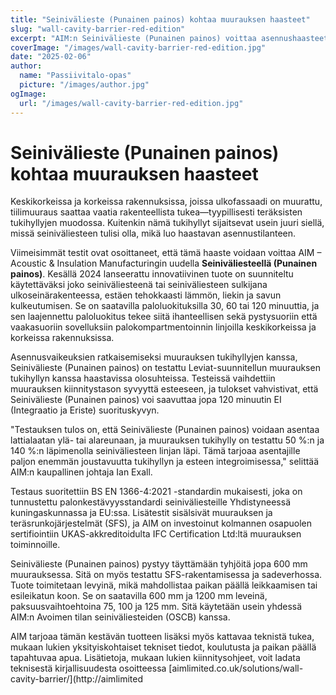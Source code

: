 ```yaml
---
title: "Seinivälieste (Punainen painos) kohtaa muurauksen haasteet"
slug: "wall-cavity-barrier-red-edition"
excerpt: "AIM:n Seinivälieste (Punainen painos) voittaa asennushaasteet integroimalla muurauksen tukihyllyihin samalla kun se varmistaa vahvan palosuojan."
coverImage: "/images/wall-cavity-barrier-red-edition.jpg"
date: "2025-02-06"
author:
  name: "Passiivitalo-opas"
  picture: "/images/author.jpg"
ogImage:
  url: "/images/wall-cavity-barrier-red-edition.jpg"
---
```


# Seinivälieste (Punainen painos) kohtaa muurauksen haasteet

Keskikorkeissa ja korkeissa rakennuksissa, joissa ulkofassaadi on muurattu, tiilimuuraus saattaa vaatia rakenteellista tukea—tyypillisesti teräksisten tukihyllyjen muodossa. Kuitenkin nämä tukihyllyt sijaitsevat usein juuri siellä, missä seiniväliesteen tulisi olla, mikä luo haastavan asennustilanteen.

Viimeisimmät testit ovat osoittaneet, että tämä haaste voidaan voittaa AIM – Acoustic & Insulation Manufacturingin uudella **Seiniväliesteellä (Punainen painos)**. Kesällä 2024 lanseerattu innovatiivinen tuote on suunniteltu käytettäväksi joko seiniväliesteenä tai seiniväliesteen sulkijana ulkoseinärakenteessa, estäen tehokkaasti lämmön, liekin ja savun kulkeutumisen. Se on saatavilla paloluokituksilla 30, 60 tai 120 minuuttia, ja sen laajennettu paloluokitus tekee siitä ihanteellisen sekä pystysuoriin että vaakasuoriin sovelluksiin palokompartmentoinnin linjoilla keskikorkeissa ja korkeissa rakennuksissa.

Asennusvaikeuksien ratkaisemiseksi muurauksen tukihyllyjen kanssa, Seinivälieste (Punainen painos) on testattu Leviat-suunnitellun muurauksen tukihyllyn kanssa haastavissa olosuhteissa. Testeissä vaihdettiin muurauksen kiinnitystason syvyyttä esteeseen, ja tulokset vahvistivat, että Seinivälieste (Punainen painos) voi saavuttaa jopa 120 minuutin EI (Integraatio ja Eriste) suorituskyvyn.

"Testauksen tulos on, että Seinivälieste (Punainen painos) voidaan asentaa lattialaatan ylä- tai alareunaan, ja muurauksen tukihylly on testattu 50 %:n ja 140 %:n läpimenolla seiniväliesteen linjan läpi. Tämä tarjoaa asentajille paljon enemmän joustavuutta tukihyllyn ja esteen integroimisessa," selittää AIM:n kaupallinen johtaja Ian Exall.

Testaus suoritettiin BS EN 1366-4:2021 -standardin mukaisesti, joka on tunnustettu palonkestävyysstandardi seiniväliesteille Yhdistyneessä kuningaskunnassa ja EU:ssa. Lisätestit sisälsivät muurauksen ja teräsrunkojärjestelmät (SFS), ja AIM on investoinut kolmannen osapuolen sertifiointiin UKAS-akkreditoidulta IFC Certification Ltd:ltä muurauksen toiminnoille.

Seinivälieste (Punainen painos) pystyy täyttämään tyhjöitä jopa 600 mm muurauksessa. Sitä on myös testattu SFS-rakentamisessa ja sadeverhossa. Tuote toimitetaan levyinä, mikä mahdollistaa paikan päällä leikkaamisen tai esileikatun koon. Se on saatavilla 600 mm ja 1200 mm leveinä, paksuusvaihtoehtoina 75, 100 ja 125 mm. Sitä käytetään usein yhdessä AIM:n Avoimen tilan seiniväliesteiden (OSCB) kanssa.

AIM tarjoaa tämän kestävän tuotteen lisäksi myös kattavaa teknistä tukea, mukaan lukien yksityiskohtaiset tekniset tiedot, koulutusta ja paikan päällä tapahtuvaa apua. Lisätietoja, mukaan lukien kiinnitysohjeet, voit ladata teknisestä kirjallisuudesta osoitteessa [aimlimited.co.uk/solutions/wall-cavity-barrier/](http://aimlimited